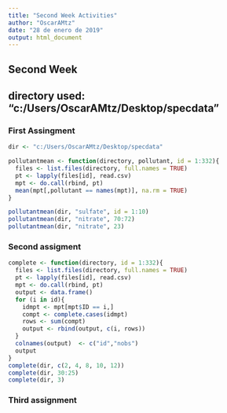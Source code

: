 ```yaml
---
title: "Second Week Activities"
author: "OscarAMtz"
date: "28 de enero de 2019"
output: html_document
---
```

## Second Week
##
## directory used: "c:/Users/OscarAMtz/Desktop/specdata"
### First Assingment
```r
dir <- "c:/Users/OscarAMtz/Desktop/specdata"

pollutantmean <- function(directory, pollutant, id = 1:332){
  files <- list.files(directory, full.names = TRUE)
  pt <- lapply(files[id], read.csv)
  mpt <- do.call(rbind, pt)
  mean(mpt[,pollutant == names(mpt)], na.rm = TRUE)
}

pollutantmean(dir, "sulfate", id = 1:10)
pollutantmean(dir, "nitrate", 70:72)
pollutantmean(dir, "nitrate", 23)
```

### Second assigment

```r
complete <- function(directory, id = 1:332){
  files <- list.files(directory, full.names = TRUE)
  pt <- lapply(files[id], read.csv)
  mpt <- do.call(rbind, pt)
  output <- data.frame()
  for (i in id){
    idmpt <- mpt[mpt$ID == i,]
    compt <- complete.cases(idmpt)
    rows <- sum(compt)
    output <- rbind(output, c(i, rows))
  }
  colnames(output)  <- c("id","nobs")
  output
}
complete(dir, c(2, 4, 8, 10, 12))
complete(dir, 30:25)
complete(dir, 3)
```

### Third assignment 


